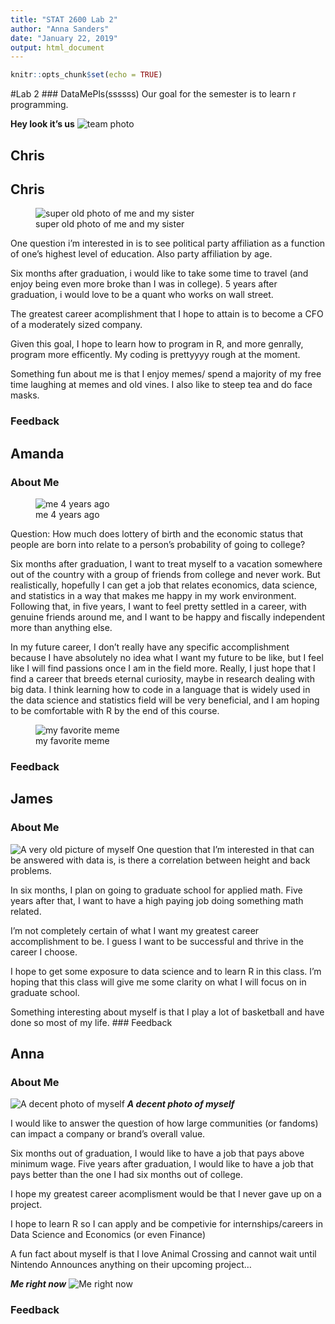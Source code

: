 ```yaml
---
title: "STAT 2600 Lab 2"
author: "Anna Sanders"
date: "January 22, 2019"
output: html_document
---
```


```r
knitr::opts_chunk$set(echo = TRUE)
```

#Lab 2
### DataMePls(ssssss)
Our goal for the semester is to learn r programming.

__Hey look it's us__
![team photo](Picture/squad.jpg)

## Chris

## Chris
![super old photo of me and my sister](https://scontent-ort2-2.xx.fbcdn.net/v/t1.0-9/12112295_10101361245575172_7827597153382578565_n.jpg?_nc_cat=102&_nc_ht=scontent-ort2-2.xx&oh=408cdc391e2b2d12227f09ee84fbc596&oe=5CC2496C)

One question i'm interested in is to see political party affiliation as a function of one's highest level of education. Also party affiliation by age.

Six months after graduation, i would like to take some time to travel (and enjoy being even more broke than I was in college). 5 years after graduation, i would love to be a quant who works on wall street. 

The greatest career acomplishment that I hope to attain is to become a CFO of a moderately sized company. 

Given this goal, I hope to learn how to program in R, and more genrally, program more efficently. My coding is prettyyyy rough at the moment. 

Something fun about me is that I enjoy memes/ spend a majority of my free time laughing at memes and old vines. I also like to steep tea and do face masks. 

### Feedback

## Amanda
### About Me

![me 4 years ago](https://scontent-ort2-2.xx.fbcdn.net/v/t1.0-9/13494758_902519519892798_1748535062047686485_n.jpg?_nc_cat=109&_nc_ht=scontent-ort2-2.xx&oh=f0c839e233004b5366dd36c3267ce6df&oe=5CBFE6DB)

Question: How much does lottery of birth and the economic status that people are born into relate to a person's probability of going to college?

Six months after graduation, I want to treat myself to a vacation somewhere out of the country with a group of friends from college and never work. 
But realistically, hopefully I can get a job that relates economics, data science, and statistics in a way that makes me happy in my work environment. 
Following that, in five years, I want to feel pretty settled in a career, with genuine friends around me, and I want to be happy and fiscally independent more than anything else.

In my future career, I don't really have any specific accomplishment because I have absolutely no idea what I want my future to be like, but I feel like I will find passions once I am in the field more. 
Really, I just hope that I find a career that breeds eternal curiosity, maybe in research dealing with big data. I think learning how to code in a language that is widely used in the data science and statistics field will be very beneficial, and I am hoping to be comfortable with R by the end of this course. 

![my favorite meme](https://i.pinimg.com/236x/3f/94/28/3f9428dd23609d79b635c5542a71fe28.jpg)

### Feedback

## James
### About Me
![A very old picture of myself](https://scontent-ort2-2.xx.fbcdn.net/v/t1.0-9/994000_488734011222322_102261500_n.jpg?_nc_cat=109&_nc_ht=scontent-ort2-2.xx&oh=562b3863155bd4737aab4eb295a16798&oe=5CF4C0C2)
One question that I'm interested in that can be answered with data is, is there a correlation between height and back problems. 

In six months, I plan on going to graduate school for applied math. Five years after that, I want to have a high paying job doing something math related. 

I'm not completely certain of what I want my greatest career accomplishment to be. I guess I want to be successful and thrive in the career I choose. 

I hope to get some exposure to data science and to learn R in this class. I'm hoping that this class will give me some clarity on what I will focus on in graduate school. 

Something interesting about myself is that I play a lot of basketball and have done so most of my life. 
### Feedback

## Anna
### About Me
![A decent photo of myself](https://scontent-ort2-2.xx.fbcdn.net/v/t31.0-8/20543582_1451098261626153_5115894972998174498_o.jpg?_nc_cat=102&_nc_ht=scontent-ort2-2.xx&oh=8b77befaaf424e55cedf8bd1a362ccc0&oe=5CCB0068)
___A decent photo of myself___

I would like to answer the question of how large communities (or fandoms) can impact a company or brand's overall value.

Six months out of graduation, I would like to have a job that pays above minimum wage. Five years after graduation, I would like to have a job that pays better than the one I had six months out of college.

I hope my greatest career acomplisment would be that I never gave up on a project.

I hope to learn R so I can apply and be competivie for internships/careers in Data Science and Economics (or even Finance)

A fun fact about myself is that I love Animal Crossing and cannot wait until Nintendo Announces anything on their upcoming project...

___Me right now___
![Me right now](https://i.kinja-img.com/gawker-media/image/upload/s--Nrzh5cpt--/c_scale,f_auto,fl_progressive,q_80,w_800/w4cdsyzwdqzjn59w1bzg.png)

### Feedback